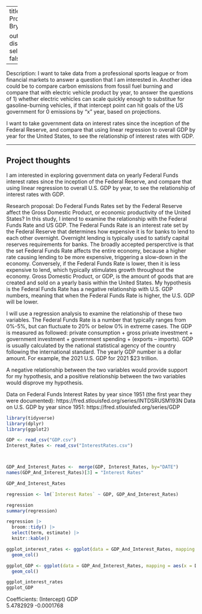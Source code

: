 
---
title: Gov 50 Final Project
author: Bryn Evans

output:
  distill::distill_article:
    self_contained: false
---

Description: I want to take data from a professional sports league or from financial markets to answer a question that I am interested in. Another idea could be to compare carbon emissions from fossil fuel burning and compare that with electric vehicle product by year, to answer the questions of 1) whether electric vehicles can scale quickly enough to substitue for gasoline-burning vehicles, if that intercept point can hit goals of the US government for 0 emissions by "x" year, based on projections. 

I want to take government data on interest rates since the inception of the Federal Reserve, and compare that using linear regression to overall GDP by year for the United States, to see the relationship of interest rates with GDP.

---



## Project thoughts

I am interested in exploring government data on yearly Federal Funds interest rates since the inception of the Federal Reserve, and compare that using linear regression to overall U.S. GDP by year, to see the relationship of interest rates with GDP.

Research proposal: Do Federal Funds Rates set by the Federal Reserve affect the Gross Domestic Product, or economic productivity of the United States? In this study, I intend to examine the relationship with the Federal Funds Rate and US GDP. The Federal Funds Rate is an interest rate set by the Federal Reserve that determines how expensive it is for banks to lend to each other overnight. Overnight lending is typically used to satisfy capital reserves requirements for banks. The broadly accepted persperctive is that the set Federal Funds Rate affects the entire economy, because a higher rate causing lending to be more expensive, triggering a slow-down in the economy. Conversely, if the Federal Funds Rate is lower, then it is less expensive to lend, which typically stimulates growth throughout the economy. Gross Domestic Product, or GDP, is the amount of goods that are created and sold on a yearly basis within the United States. My hypothesis is the Federal Funds Rate has a negative relationship with U.S. GDP numbers, meaning that when the Federal Funds Rate is higher, the U.S. GDP will be lower. 

I will use a regression analysis to examine the relationship of these two variables. The Federal Funds Rate is a number that typically ranges from 0%-5%, but can fluctuate to 20% or below 0% in extreme cases. The GDP is measured as followed: private consumption + gross private investment + government investment + government spending + (exports – imports). GDP is usually calculated by the national statistical agency of the country following the international standard. The yearly GDP number is a dollar amount. For example, the 2021 U.S. GDP for 2021 $23 trillion.

A negative relationship between the two variables would provide support for my hypothesis, and a positive relationship between the two variables would disprove my hypothesis.

Data on Federal Funds Interest Rates by year since 1951 (the first year they were documented): https://fred.stlouisfed.org/series/INTDSRUSM193N
Data on U.S. GDP by year since 1951: https://fred.stlouisfed.org/series/GDP





```r
library(tidyverse)
library(dplyr)
library(ggplot2)

GDP <- read_csv("GDP.csv")
Interest_Rates <- read_csv("InterestRates.csv")



GDP_And_Interest_Rates <-  merge(GDP, Interest_Rates, by="DATE") 
names(GDP_And_Interest_Rates)[3] = "Interest Rates"

GDP_And_Interest_Rates 

regression <- lm(`Interest Rates` ~ GDP, GDP_And_Interest_Rates)

regression
summary(regression)

regression |>
  broom::tidy() |>
  select(term, estimate) |>  
  knitr::kable()

ggplot_interest_rates <- ggplot(data = GDP_And_Interest_Rates, mapping = aes(x = DATE, y = `Interest Rates`)) +
  geom_col()

ggplot_GDP <- ggplot(data = GDP_And_Interest_Rates, mapping = aes(x = DATE, y = GDP)) +
  geom_col()

ggplot_interest_rates
ggplot_GDP
```
Coefficients:
(Intercept)          GDP  
  5.4782929   -0.0001768

